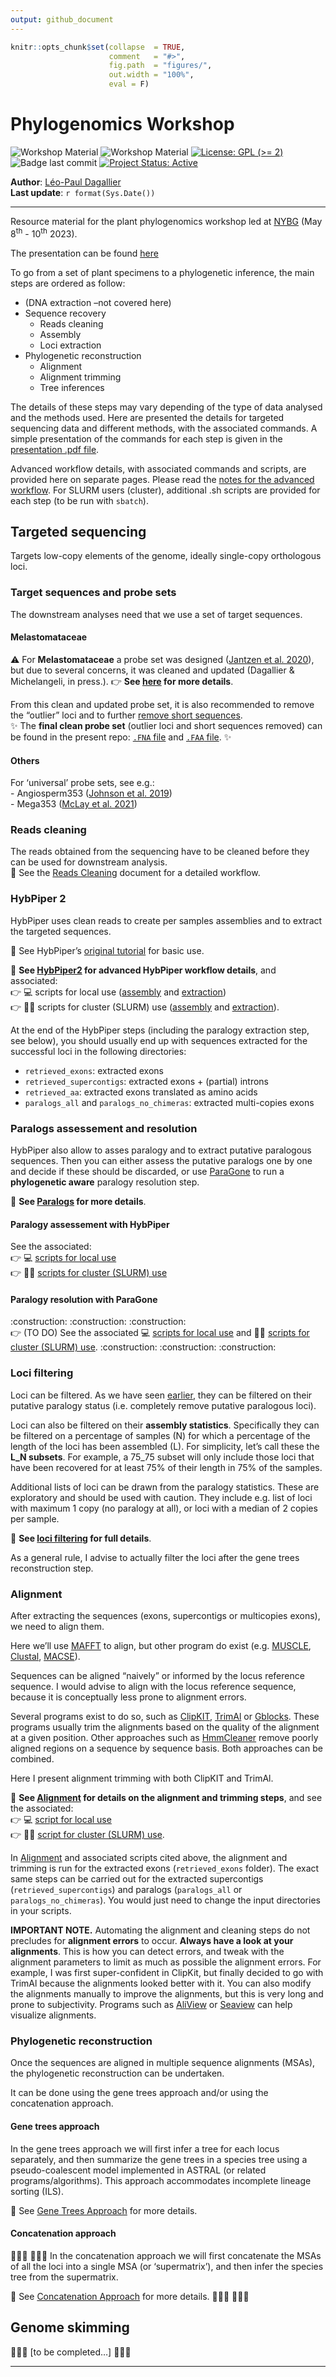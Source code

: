 ```yaml
---
output: github_document
---
```


<!-- README.md is generated from README.Rmd. Please edit that file -->


```r
knitr::opts_chunk$set(collapse  = TRUE,
                      comment   = "#>",
                      fig.path  = "figures/",
                      out.width = "100%",
                      eval = F)
```



# Phylogenomics Workshop

<!-- badges: start -->
![Workshop Material](https://img.shields.io/badge/status-under_construction-orange)
![Workshop Material](https://img.shields.io/badge/Workshop-Material-brightgreen) [![License: GPL (>= 2)](https://img.shields.io/badge/License-GPL%20%28%3E%3D%202%29-blue.svg)](https://choosealicense.com/licenses/gpl-2.0/) ![Badge last commit](https://img.shields.io/github/last-commit/LPDagallier/Phylogenomics_Workshop) 
[![Project Status: Active](https://www.repostatus.org/badges/latest/active.svg)](https://www.repostatus.org/#active)
<!-- badges: end -->

**Author**: [Léo-Paul Dagallier](https://orcid.org/0000-0002-3270-1544)    
**Last update**: `r format(Sys.Date())`

***

Resource material for the plant phylogenomics workshop led at [NYBG](https://www.nybg.org/science-project/a-phylogenomics-approach-to-resolving-one-of-the-worlds-most-diverse-tropical-angiosperm-radiations-melastomataceae/) (May 8<sup>th</sup> - 10<sup>th</sup> 2023).

The presentation can be found [here](./Plant_Phylogenomics_Workshop_001.pdf)

To go from a set of plant specimens to a phylogenetic inference, the main steps are ordered as follow:

- (DNA extraction --not covered here)
- Sequence recovery  
  - Reads cleaning  
  - Assembly  
  - Loci extraction  
- Phylogenetic reconstruction
  - Alignment  
  - Alignment trimming  
  - Tree inferences  

The details of these steps may vary depending of the type of data analysed and the methods used. Here are presented the details for targeted sequencing data and different methods, with the associated commands. 
A simple presentation of the commands for each step is given in the [presentation .pdf file](./Plant_Phylogenomics_Workshop_001.pdf).

Advanced workflow details, with associated commands and scripts, are provided here on separate pages.
Please read the [notes for the advanced workflow](Notes_for_advanced_wf.md). For SLURM users (cluster), additional .sh scripts are provided for each step (to be run with `sbatch`).

## Targeted sequencing
Targets low-copy elements of the genome, ideally single-copy orthologous loci.

### Target sequences and probe sets
The downstream analyses need that we use a set of target sequences.

#### Melastomataceae
⚠️ For **Melastomataceae** a probe set was designed ([Jantzen et al. 2020](https://bsapubs.onlinelibrary.wiley.com/doi/abs/10.1002/aps3.11345)), but due to several concerns, it was cleaned and updated (Dagallier & Michelangeli, in press.). 
👉 **See [here](https://github.com/LPDagallier/Clean_Melasto_probe_set) for more details**.

From this clean and updated probe set, it is also recommended to remove the "outlier" loci and to further [remove short sequences]( (https://github.com/mossmatters/HybPiper/wiki/Troubleshooting,-common-issues,-and-recommendations#14-fixing-and-filtering-your-target-file)).  
✨ The **final clean probe set** (outlier loci and short sequences removed) can be found in the present repo: [`.FNA` file](PHYLOGENY_RECONSTRUCTION/PROBE_SET_CLEAN_v5.FNA) and [`.FAA` file](PHYLOGENY_RECONSTRUCTION/PROBE_SET_CLEAN_v5_prot.FAA). ✨

#### Others
For 'universal' probe sets, see e.g.:  
- Angiosperm353 ([Johnson et al. 2019](https://doi.org/10.1093/sysbio/syy086))  
- Mega353 ([McLay et al. 2021](https://github.com/chrisjackson-pellicle/NewTargets))

### Reads cleaning
The reads obtained from the sequencing have to be cleaned before they can be used for downstream analysis.  
🔎 See the [Reads Cleaning](Reads_cleaning.md) document for a detailed workflow.

### HybPiper 2

HybPiper uses clean reads to create per samples assemblies and to extract the targeted sequences.  

🔎 See HybPiper's [original tutorial](https://github.com/mossmatters/HybPiper/wiki/Tutorial) for basic use.

🔎 **See [HybPiper2](HybPiper2.md) for advanced HybPiper workflow details**, and associated:  
👉 💻 scripts for local use ([assembly](PHYLOGENY_RECONSTRUCTION/SCRIPTS_local/hybpiper2_assemble.sh) and [extraction](PHYLOGENY_RECONSTRUCTION/SCRIPTS_local/hybpiper2_extract.sh))  
👉 👩‍💻 scripts for cluster (SLURM) use  ([assembly](PHYLOGENY_RECONSTRUCTION/SCRIPTS_cluster/hybpiper2_assemble_TEMPLATE.sh) and [extraction](PHYLOGENY_RECONSTRUCTION/SCRIPTS_cluster/hybpiper2_extract_TEMPLATE.sh)).

At the end of the HybPiper steps (including the paralogy extraction step, see below), you should usually end up with sequences extracted for the successful loci in the following directories:

- `retrieved_exons`: extracted exons
- `retrieved_supercontigs`: extracted exons + (partial) introns
- `retrieved_aa`: extracted exons translated as amino acids
- `paralogs_all` and `paralogs_no_chimeras`: extracted multi-copies exons


### Paralogs assessement and resolution
HybPiper also allow to asses paralogy and to extract putative paralogous sequences. Then you can either assess the putative paralogs one by one and decide if these should be discarded, or use [ParaGone](https://github.com/chrisjackson-pellicle/ParaGone) to run a **phylogenetic aware** paralogy resolution step.

🔎 **See [Paralogs](Paralogs.md) for more details**.

#### Paralogy assessement with HybPiper
See the associated:  
👉 💻 [scripts for local use](PHYLOGENY_RECONSTRUCTION/SCRIPTS_local/hybpiper2_paralogs.sh)  
👉 👩‍💻 [scripts for cluster (SLURM) use](PHYLOGENY_RECONSTRUCTION/SCRIPTS_cluster/hybpiper2_paralogs_TEMPLATE.sh)

#### Paralogy resolution with ParaGone
:construction: :construction: :construction:  
👉 (TO DO) See the associated 💻 [scripts for local use]() and 👩‍💻 [scripts for cluster (SLURM) use](). :construction: :construction: :construction:  

### Loci filtering
Loci can be filtered. As we have seen [earlier](Paralogs.md), they can be filtered on their putative paralogy status (i.e. completely remove putative paralogous loci).

Loci can also be filtered on their **assembly statistics**. Specifically they can be filtered on a percentage of samples (N) for which a percentage of the length of the loci has been assembled (L). For simplicity, let's call these the **L_N subsets**. For example, a 75_75 subset will only include those loci that have been recovered for at least 75% of their length in 75% of the samples.

Additional lists of loci can be drawn from the paralogy statistics. These are exploratory and should be used with caution. They include e.g. list of loci with maximum 1 copy (no paralogy at all), or loci with a median of 2 copies per sample.

🔎 **See [loci filtering](Loci_filtering.md) for full details**.

As a general rule, I advise to actually filter the loci after the gene trees reconstruction step.

### Alignment

After extracting the sequences (exons, supercontigs or multicopies exons), we need to align them.

Here we'll use [MAFFT](https://mafft.cbrc.jp/alignment/software/algorithms/algorithms.html) to align, but other program do exist (e.g. [MUSCLE](https://drive5.com/muscle5/manual/commands.html), [Clustal](http://www.clustal.org/), [MACSE](https://www.agap-ge2pop.org/macse/?menu=releases)).

Sequences can be aligned "naively" or informed by the locus reference sequence. I would advise to align with the locus reference sequence, because it is conceptually less prone to alignment errors.

Several programs exist to do so, such as [ClipKIT](https://jlsteenwyk.com/ClipKIT/index.html), [TrimAl](http://trimal.cgenomics.org/trimal) or [Gblocks](https://home.cc.umanitoba.ca/~psgendb/doc/Castresana/Gblocks_documentation.html). These programs usually trim the alignments based on the quality of the alignment at a given position. Other approaches such as [HmmCleaner](https://bioinformaticshome.com/tools/msa/descriptions/HmmCleaner.html) remove poorly aligned regions on a sequence by sequence basis. Both approaches can be combined.

Here I present alignment trimming with both ClipKIT and TrimAl.

🔎 **See [Alignment](Alignment.md) for details on the alignment and trimming steps**, and see the associated:  
👉 💻 [script for local use](PHYLOGENY_RECONSTRUCTION/SCRIPTS_local/align_w_refs_hybpiper2_exons.sh)  
👉 👩‍💻 [script for cluster (SLURM) use](PHYLOGENY_RECONSTRUCTION/SCRIPTS_cluster/align_w_refs_hybpiper2_exons_TEMPLATE.sh). 

In [Alignment](Alignment.md) and associated scripts cited above, the alignment and trimming is run for the extracted exons (`retrieved_exons` folder). The exact same steps can be carried out for the extracted supercontigs (`retrieved_supercontigs`) and paralogs (`paralogs_all` or `paralogs_no_chimeras`). You would just need to change the input directories in your scripts.

**IMPORTANT NOTE.** Automating the alignment and cleaning steps do not precludes for **alignment errors** to occur. **Always have a look at your alignments**. This is how you can detect errors, and tweak with the alignment parameters to limit as much as possible the alignment errors. For example, I was first super-confident in ClipKit, but finally decided to go with TrimAl because the alignments looked better with it. You can also modify the alignments manually to improve the alignments, but this is very long and prone to subjectivity. Programs such as [AliView](https://ormbunkar.se/aliview/) or [Seaview](https://doua.prabi.fr/software/seaview) can help visualize alignments.

### Phylogenetic reconstruction

Once the sequences are aligned in multiple sequence alignments (MSAs), the phylogenetic reconstruction can be undertaken.

It can be done using the gene trees approach and/or using the concatenation approach.

#### Gene trees approach
In the gene trees approach we will first infer a tree for each locus separately, and then summarize the gene trees in a species tree using a pseudo-coalescent model implemented in ASTRAL (or related programs/algorithms). This approach accommodates incomplete lineage sorting (ILS).

🔎 See [Gene Trees Approach](Gene_trees_approach.md) for more details.

#### Concatenation approach
🚧🚧🚧 🚧🚧🚧
In the concatenation approach we will first concatenate the MSAs of all the loci into a single MSA (or 'supermatrix'), and then infer the species tree from the supermatrix.

🔎 See [Concatenation Approach](Concatenation_approach.md) for more details.
🚧🚧🚧 🚧🚧🚧

## Genome skimming
🚧🚧🚧 [to be completed...] 🚧🚧🚧 


***

